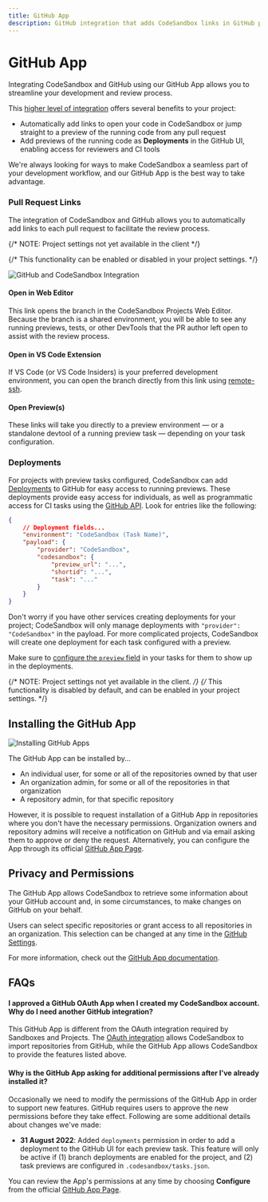 ```yaml
---
title: GitHub App
description: GitHub integration that adds CodeSandbox links in GitHub pull request descriptions.
---
```


# GitHub App

Integrating CodeSandbox and GitHub using our GitHub App allows you to streamline your development and review process.

This [higher level of integration](#i-approved-a-github-oauth-app-when-i-created-my-codesandbox-account-why-do-i-need-another-github-integration) offers several benefits to your project:

- Automatically add links to open your code in CodeSandbox or jump straight to a preview of the running code from any pull request
- Add previews of the running code as **Deployments** in the GitHub UI, enabling access for reviewers and CI tools

We're always looking for ways to make CodeSandbox a seamless part of your development workflow, and our GitHub App is the best way to take advantage.

### Pull Request Links

The integration of CodeSandbox and GitHub allows you to automatically add links to each pull request to facilitate the review process.

{/* NOTE: Project settings not yet available in the client */}

{/* This functionality can be enabled or disabled in your project settings. */}

![GitHub and CodeSandbox Integration](../images/GH-App-integration.jpg)

#### Open in Web Editor

This link opens the branch in the CodeSandbox Projects Web Editor.
Because the branch is a shared environment, you will be able to see any running previews, tests, or other DevTools that the PR author left open to assist with the review process.

#### Open in VS Code Extension

If VS Code (or VS Code Insiders) is your preferred development environment, you can open the branch directly from this link using [remote-ssh](https://code.visualstudio.com/docs/remote/ssh).

#### Open Preview(s)

These links will take you directly to a preview environment — or a standalone devtool of a running preview task — depending on your task configuration.

### Deployments

For projects with preview tasks configured, CodeSandbox can add [Deployments](https://docs.github.com/en/repositories/viewing-activity-and-data-for-your-repository/viewing-deployment-activity-for-your-repository) to GitHub for easy access to running previews.
These deployments provide easy access for individuals, as well as programmatic access for CI tasks using the [GitHub API](https://docs.github.com/en/rest/deployments).
Look for entries like the following:

```json
{
    // Deployment fields...
    "environment": "CodeSandbox (Task Name)",
    "payload": {
        "provider": "CodeSandbox",
        "codesandbox": {
            "preview_url": "...",
            "shortid": "...",
            "task": "..."
        }
    }
}
```

Don't worry if you have other services creating deployments for your project; CodeSandbox will only manage deployments with `"provider": "CodeSandbox"` in the payload.
For more complicated projects, CodeSandbox will create one deployment for each task configured with a preview.

Make sure to [configure the `preview` field](/learn/repositories/tasks#preview-field) in your tasks for them to show up in the deployments.

{/* NOTE: Project settings not yet available in the client. */}
{/* This functionality is disabled by default, and can be enabled in your project settings. */}

## Installing the GitHub App

![Installing GitHub Apps](../images/GH-App-standalone.jpg)

The GitHub App can be installed by...

- An individual user, for some or all of the repositories owned by that user
- An organization admin, for some or all of the repositories in that organization
- A repository admin, for that specific repository

However, it is possible to request installation of a GitHub App in repositories where you don't have the necessary permissions.
Organization owners and repository admins will receive a notification on GitHub and via email asking them to approve or deny the request.
Alternatively, you can configure the App through its official [GitHub App Page](https://github.com/apps/codesandbox).

## Privacy and Permissions

The GitHub App allows CodeSandbox to retrieve some information about your GitHub account and, in some circumstances, to make changes on GitHub on your behalf.

Users can select specific repositories or grant access to all repositories in an organization.
This selection can be changed at any time in the [GitHub Settings](https://docs.github.com/en/authentication/keeping-your-account-and-data-secure/authorizing-github-apps).

For more information, check out the [GitHub App documentation](https://docs.github.com/en/authentication/keeping-your-account-and-data-secure/authorizing-github-apps).

## FAQs

#### I approved a GitHub OAuth App when I created my CodeSandbox account. Why do I need another GitHub integration?

This GitHub App is different from the OAuth integration required by Sandboxes and Projects. The [OAuth integration](https://gitHub.com/settings/connections/applications/c07a89833b557afc7be2) allows CodeSandbox to import repositories from GitHub, while the GitHub App allows CodeSandbox to provide the features listed above.

#### Why is the GitHub App asking for additional permissions after I've already installed it?

Occasionally we need to modify the permissions of the GitHub App in order to support new features.
GitHub requires users to approve the new permissions before they take effect.
Following are some additional details about changes we've made:

- **31 August 2022**: Added `deployments` permission in order to add a deployment to the GitHub UI for each preview task.
  This feature will only be active if (1) branch deployments are enabled for the project, and (2) task previews are configured in `.codesandbox/tasks.json`.

You can review the App's permissions at any time by choosing **Configure** from the official [GitHub App Page](https://github.com/apps/codesandbox).
